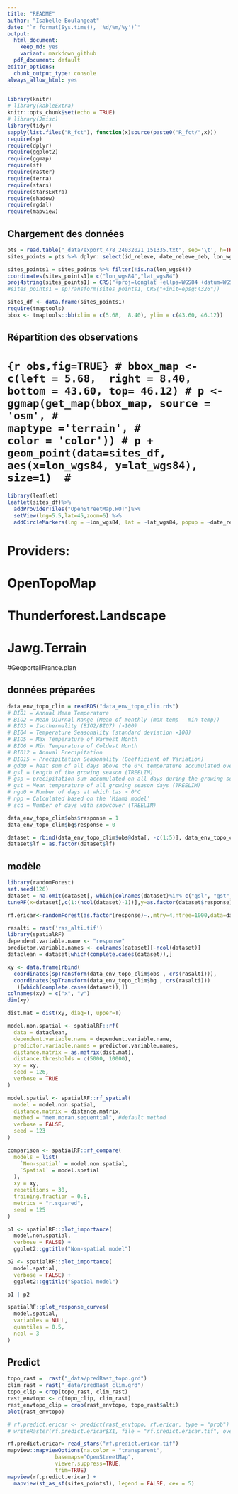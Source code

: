 ```yaml
---
title: "README"
author: "Isabelle Boulangeat"
date: "`r format(Sys.time(), '%d/%m/%y')`"
output:
  html_document:
    keep_md: yes
    variant: markdown_github
  pdf_document: default
editor_options:
  chunk_output_type: console
always_allow_html: yes
---
```


```r
library(knitr)
# library(kableExtra)
knitr::opts_chunk$set(echo = TRUE)
# library(Jmisc)
library(tidyr)
sapply(list.files("R_fct"), function(x)source(paste0("R_fct/",x)))
require(sp)
require(dplyr)
require(ggplot2)
require(ggmap)
require(sf)
require(raster)
require(terra)
require(stars)
require(starsExtra)
require(shadow)
require(rgdal)
require(mapview)
```

## Chargement des données
```r
pts = read.table("_data/export_478_24032021_151335.txt", sep='\t', h=TRUE)
sites_points = pts %>% dplyr::select(id_releve, date_releve_deb, lon_wgs84, lat_wgs84, x_l93, y_l93, id_precision)

sites_points1 = sites_points %>% filter(!is.na(lon_wgs84))
coordinates(sites_points1)= c("lon_wgs84","lat_wgs84")
proj4string(sites_points1) = CRS("+proj=longlat +ellps=WGS84 +datum=WGS84 +no_defs")
#sites_points1 = spTransform(sites_points1, CRS("+init=epsg:4326"))

sites_df <- data.frame(sites_points1)
require(tmaptools)
bbox <- tmaptools::bb(xlim = c(5.68,  8.40), ylim = c(43.60, 46.12))

```


## Répartition des observations
# ```{r obs,fig=TRUE}
# bbox_map <- c(left = 5.68,  right = 8.40, bottom = 43.60, top= 46.12)
# p <- ggmap(get_map(bbox_map, source = 'osm',
#                          maptype ='terrain',
#                          color = 'color'))
# p + geom_point(data=sites_df,  aes(x=lon_wgs84, y=lat_wgs84), size=1) 
# ```
```r
library(leaflet) 
leaflet(sites_df)%>%
  addProviderTiles("OpenStreetMap.HOT")%>%
  setView(lng=5.5,lat=45,zoom=6) %>%
  addCircleMarkers(lng = ~lon_wgs84, lat = ~lat_wgs84, popup = ~date_releve_deb, radius = 1, opacity = 0.8, color = "red")
```
# Providers: 
#   OpenTopoMap
#   Thunderforest.Landscape
# Jawg.Terrain
#GeoportailFrance.plan

## données préparées
```r
data_env_topo_clim = readRDS("data_env_topo_clim.rds")
# BIO1 = Annual Mean Temperature
# BIO2 = Mean Diurnal Range (Mean of monthly (max temp - min temp))
# BIO3 = Isothermality (BIO2/BIO7) (×100)
# BIO4 = Temperature Seasonality (standard deviation ×100)
# BIO5 = Max Temperature of Warmest Month
# BIO6 = Min Temperature of Coldest Month
# BIO12 = Annual Precipitation
# BIO15 = Precipitation Seasonality (Coefficient of Variation)
# gdd0 = heat sum of all days above the 0°C temperature accumulated over 1 year
# gsl = Length of the growing season (TREELIM)
# gsp = precipitation sum accumulated on all days during the growing season )TREELIM)
# gst = Mean temperature of all growing season days (TREELIM)
# ngd0 = Number of days at which tas > 0°C
# npp = Calculated based on the ‘Miami model’
# scd = Number of days with snowcover (TREELIM)

data_env_topo_clim$obs$response = 1
data_env_topo_clim$bg$response = 0

dataset = rbind(data_env_topo_clim$obs@data[, -c(1:5)], data_env_topo_clim$bg@data)
dataset$lf = as.factor(dataset$lf)

```

## modèle
```r
library(randomForest)
set.seed(126)
dataset = na.omit(dataset[,-which(colnames(dataset)%in% c("gsl", "gst", "lf"))])
tuneRF(x=dataset[,c(1:(ncol(dataset)-1))],y=as.factor(dataset$response))

rf.ericar<-randomForest(as.factor(response)~.,mtry=4,ntree=1000,data=dataset)


```

```r
rasalti = rast('ras_alti.tif')
library(spatialRF)
dependent.variable.name <- "response"
predictor.variable.names <- colnames(dataset)[-ncol(dataset)]
dataclean = dataset[which(complete.cases(dataset)),]

xy <- data.frame(rbind(
  coordinates(spTransform(data_env_topo_clim$obs , crs(rasalti))),
  coordinates(spTransform(data_env_topo_clim$bg , crs(rasalti)))
   )[which(complete.cases(dataset)),])
colnames(xy) = c("x", "y")
dim(xy)

dist.mat = dist(xy, diag=T, upper=T)

model.non.spatial <- spatialRF::rf(
  data = dataclean,
  dependent.variable.name = dependent.variable.name,
  predictor.variable.names = predictor.variable.names,
  distance.matrix = as.matrix(dist.mat),
  distance.thresholds = c(5000, 10000),
  xy = xy, 
  seed = 126,
  verbose = TRUE
)

```
```r
model.spatial <- spatialRF::rf_spatial(
  model = model.non.spatial,
  distance.matrix = distance.matrix,
  method = "mem.moran.sequential", #default method
  verbose = FALSE,
  seed = 123
)

```

```r
comparison <- spatialRF::rf_compare(
  models = list(
    `Non-spatial` = model.non.spatial,
    `Spatial` = model.spatial
  ),
  xy = xy,
  repetitions = 30,
  training.fraction = 0.8,
  metrics = "r.squared",
  seed = 125
)

```

```r


p1 <- spatialRF::plot_importance(
  model.non.spatial, 
  verbose = FALSE) + 
  ggplot2::ggtitle("Non-spatial model") 

p2 <- spatialRF::plot_importance(
  model.spatial,
  verbose = FALSE) + 
  ggplot2::ggtitle("Spatial model")

p1 | p2 

```

```r
spatialRF::plot_response_curves(
  model.spatial,
  variables = NULL,
  quantiles = 0.5,
  ncol = 3
)
```


## Predict
```r
topo_rast =  rast("_data/predRast_topo.grd")
clim_rast = rast("_data/predRast_clim.grd")
topo_clip = crop(topo_rast, clim_rast)
rast_envtopo <- c(topo_clip, clim_rast)
rast_envtopo_clip = crop(rast_envtopo, topo_rast$alti)
plot(rast_envtopo)
```

```r
# rf.predict.ericar <- predict(rast_envtopo, rf.ericar, type = "prob")
# writeRaster(rf.predict.ericar$X1, file = "rf.predict.ericar.tif", overwrite=TRUE)

rf.predict.ericar= read_stars("rf.predict.ericar.tif")
mapview::mapviewOptions(na.color = "transparent",
               basemaps="OpenStreetMap",
               viewer.suppress=TRUE,
               trim=TRUE)
mapview(rf.predict.ericar) +
  mapview(st_as_sf(sites_points1), legend = FALSE, cex = 5)
```